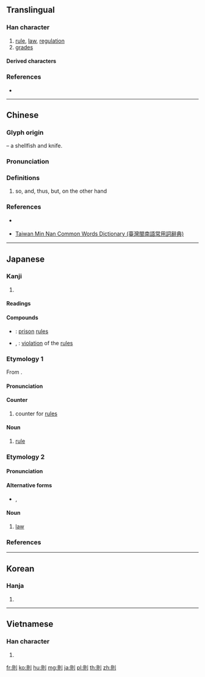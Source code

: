{{also|则}}
==Translingual==

===Han character===
{{Han char|rn=18|rad=刀|as=07|sn=9|four=62800|canj=BCLN|ids=⿰貝刂}}

# [[rule]], [[law]], [[regulation]]
# [[grade]]s

====Derived characters====
{{lang|mul|[[側]] [[厠]] [[測]] [[廁]] [[惻]]}}

===References===
* {{Han ref|kx=0139.310|dkj=01994|dj=0317.080|hdz=10340.060|uh=5247|ud=21063|bh=AB68|bd=43880}}

----

==Chinese==
{{zh-forms|s=则}}
===Glyph origin===
{{Han etym}}
{{Han compound|alt2=刂|貝|刀|ls=ic|t1=shellfish|t2=knife}} – a shellfish and knife.

===Pronunciation===
{{zh-pron
|m=zé
|c=zak1
|h=pfs=chet
|mn=qz:chak/tw,xm,zz:chek
|w=
|mc=y
|oc=y
|ma=|ma2=
|cat=n
}}

===Definitions===
{{zh-hanzi}}

# so, and, thus, but, on the other hand

===References===
* {{qualifier|Hakka}} {{R:hak:Lau 1997}}
* {{qualifier|Min Nan}} [http://twblg.dict.edu.tw/holodict_new/index.html Taiwan Min Nan Common Words Dictionary (臺灣閩南語常用詞辭典)]

----

==Japanese==

===Kanji===
{{ja-kanji|grade=5|rs=刀07}}

# {{defn|lang=ja|sort=刀07}}

====Readings====
{{ja-readings|goon=[[そく]] (soku)|kanon=[[そく]] (soku)|kun=[[のり]] (nori), [[のっとる]] (nottoru), [[すなわち]] (sunawachi)}}

====Compounds====
* {{ja-r|獄則|ごくそく}}: [[prison]] [[rules]]
* {{ja-r|反則|はんそく}}, {{ja-r|犯則|はんそく}}: [[violation]] of the [[rules]]

===Etymology 1===
{{ja-kanjitab|そく|yomi=o}}
From {{etyl|ltc|ja|sort=そく}} {{m|zh|則|tr=tsok||rule}}.

====Pronunciation====
{{ja-pron|yomi=o|そく|acc=1|acc_ref=DJR}}

====Counter====
{{ja-pos|counter|そく}}

# counter for [[rules]]

====Noun====
{{ja-noun|そく}}

# [[rule]]

===Etymology 2===
{{ja-kanjitab|のり|yomi=k}}

====Pronunciation====
{{ja-pron|yomi=k|のり|acc=2|acc_ref=DJR,NHK}}

====Alternative forms====
* {{ja-l|法}}, {{ja-l|矩}}

====Noun====
{{ja-noun|のり}}

# [[law]]

===References===
<references/>

----

==Korean==

===Hanja===
{{ko-hanja|hangeul=[[칙]], [[측]]|rv=chik, cheuk|mr=ch'ik, ch'ŭk}}

# {{defn|lang=ko|sort=刀07}}

----

==Vietnamese==

===Han character===
{{vi-hantu|[[tắc]]|rs=刀07}}

# {{defn|lang=vi|sort=刀07}}

[[fr:則]]
[[ko:則]]
[[hu:則]]
[[mg:則]]
[[ja:則]]
[[pl:則]]
[[th:則]]
[[zh:則]]